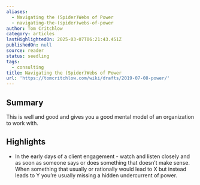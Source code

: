 ```yaml
---
aliases:
  - Navigating the (Spider)Webs of Power
  - navigating-the-(spider)webs-of-power
author: Tom Critchlow
category: articles
lastHighlightedOn: 2025-03-07T06:21:43.451Z
publishedOn: null
source: reader
status: seedling
tags:
  - consulting
title: Navigating the (Spider)Webs of Power
url: 'https://tomcritchlow.com/wiki/drafts/2019-07-08-power/'
---
```

## Summary

This is well and good and gives you a good mental model of an organization to work with.

## Highlights

- In the early days of a client engagement - watch and listen closely and as soon as someone says or does something that doesn’t make sense. When something that usually or rationally would lead to X but instead leads to Y you’re usually missing a hidden undercurrent of power.
